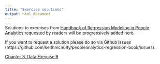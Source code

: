 ```yaml
---
title: "Exercise solutions"
output: html_document
---
```


Solutions to exercises from [Handbook of Regression Modeling in People Analytics](http://peopleanalytics-regression-book.org) requested by readers will be progressively added here.

If you want to request a solution please do so via Github issues (https://github.com/keithmcnulty/peopleanalytics-regression-book/issues).

[Chapter 3, Data Exercise 9](c3_e9.html)
